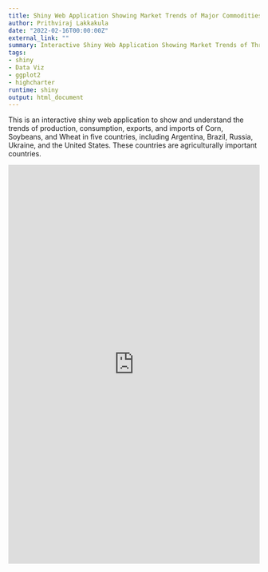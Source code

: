 ```yaml
---
title: Shiny Web Application Showing Market Trends of Major Commodities in Agriculturally Important Countries
author: Prithviraj Lakkakula
date: "2022-02-16T00:00:00Z"
external_link: ""
summary: Interactive Shiny Web Application Showing Market Trends of Three Commodities in Five Coutries
tags:
- shiny
- Data Viz
- ggplot2
- highcharter
runtime: shiny
output: html_document
---
```


This is an interactive shiny web application to show and understand the trends of production, consumption, exports, and imports of Corn, Soybeans, and Wheat in five countries, including Argentina, Brazil, Russia, Ukraine, and the United States. These countries are agriculturally important countries. 

<iframe height="800" width="100%" frameborder="no" src="https://plakkakula.shinyapps.io/webapp-commodities-markets/"> </iframe>
